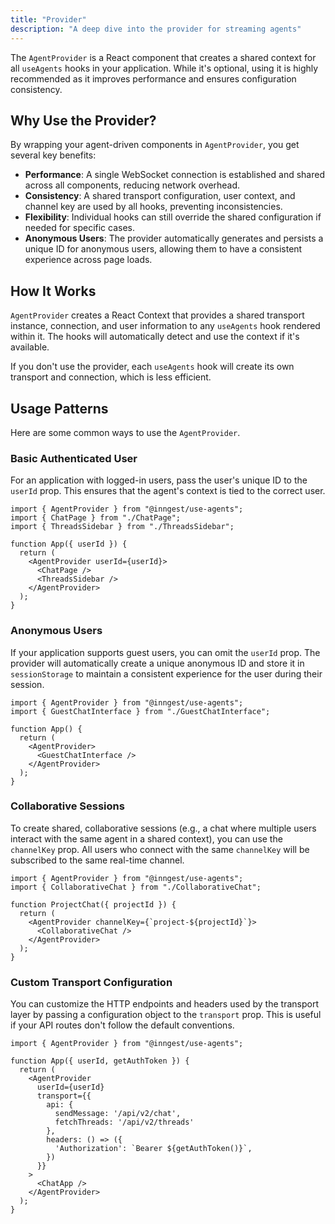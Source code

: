 ```yaml
---
title: "Provider"
description: "A deep dive into the provider for streaming agents"
---
```


The `AgentProvider` is a React component that creates a shared context for all `useAgents` hooks in your application. While it's optional, using it is highly recommended as it improves performance and ensures configuration consistency.

## Why Use the Provider?

By wrapping your agent-driven components in `AgentProvider`, you get several key benefits:

-   **Performance**: A single WebSocket connection is established and shared across all components, reducing network overhead.
-   **Consistency**: A shared transport configuration, user context, and channel key are used by all hooks, preventing inconsistencies.
-   **Flexibility**: Individual hooks can still override the shared configuration if needed for specific cases.
-   **Anonymous Users**: The provider automatically generates and persists a unique ID for anonymous users, allowing them to have a consistent experience across page loads.

## How It Works

`AgentProvider` creates a React Context that provides a shared transport instance, connection, and user information to any `useAgents` hook rendered within it. The hooks will automatically detect and use the context if it's available.

If you don't use the provider, each `useAgents` hook will create its own transport and connection, which is less efficient.

## Usage Patterns

Here are some common ways to use the `AgentProvider`.

### Basic Authenticated User

For an application with logged-in users, pass the user's unique ID to the `userId` prop. This ensures that the agent's context is tied to the correct user.

```tsx
import { AgentProvider } from "@inngest/use-agents";
import { ChatPage } from "./ChatPage";
import { ThreadsSidebar } from "./ThreadsSidebar";

function App({ userId }) {
  return (
    <AgentProvider userId={userId}>
      <ChatPage />
      <ThreadsSidebar />
    </AgentProvider>
  );
}
```

### Anonymous Users

If your application supports guest users, you can omit the `userId` prop. The provider will automatically create a unique anonymous ID and store it in `sessionStorage` to maintain a consistent experience for the user during their session.

```tsx
import { AgentProvider } from "@inngest/use-agents";
import { GuestChatInterface } from "./GuestChatInterface";

function App() {
  return (
    <AgentProvider>
      <GuestChatInterface />
    </AgentProvider>
  );
}
```

### Collaborative Sessions

To create shared, collaborative sessions (e.g., a chat where multiple users interact with the same agent in a shared context), you can use the `channelKey` prop. All users who connect with the same `channelKey` will be subscribed to the same real-time channel.

```tsx
import { AgentProvider } from "@inngest/use-agents";
import { CollaborativeChat } from "./CollaborativeChat";

function ProjectChat({ projectId }) {
  return (
    <AgentProvider channelKey={`project-${projectId}`}>
      <CollaborativeChat />
    </AgentProvider>
  );
}
```

### Custom Transport Configuration

You can customize the HTTP endpoints and headers used by the transport layer by passing a configuration object to the `transport` prop. This is useful if your API routes don't follow the default conventions.

```tsx
import { AgentProvider } from "@inngest/use-agents";

function App({ userId, getAuthToken }) {
  return (
    <AgentProvider
      userId={userId}
      transport={{
        api: {
          sendMessage: '/api/v2/chat',
          fetchThreads: '/api/v2/threads'
        },
        headers: () => ({
          'Authorization': `Bearer ${getAuthToken()}`,
        })
      }}
    >
      <ChatApp />
    </AgentProvider>
  );
}
```